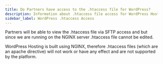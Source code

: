```yaml
---
title: Do Partners have access to the .htaccess file for WordPress?
description: Information about .htaccess file access for WordPress Hosting WordPress sites
sidebar_label: WordPress .htaccess Access
---
```


Partners will be able to view the .htaccess file via SFTP access and but since we are running on the NGINX server .htaccess file cannot be edited.

WordPress Hosting is built using NGINX, therefore .htaccess files (which are an apache directive) will not work or have any effect and are not supported by the platform.